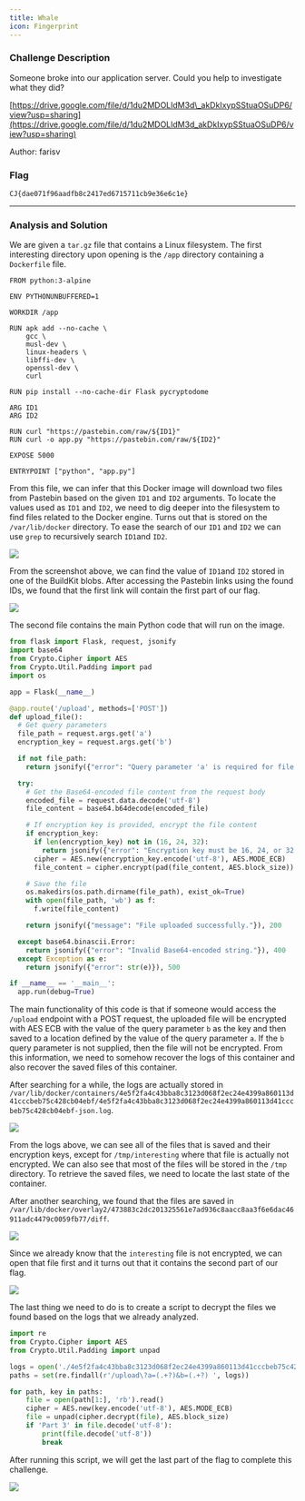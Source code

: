 ```yaml
---
title: Whale
icon: Fingerprint
---
```


### Challenge Description

Someone broke into our application server. Could you help to investigate what they did?

[https://drive.google.com/file/d/1du2MDOLldM3d\_akDkIxypSStuaOSuDP6/view?usp=sharing](https://drive.google.com/file/d/1du2MDOLldM3d_akDkIxypSStuaOSuDP6/view?usp=sharing)

Author: farisv

### Flag

`CJ{dae071f96aadfb8c2417ed6715711cb9e36e6c1e}`

***

### Analysis and Solution

We are given a `tar.gz` file that contains a Linux filesystem. The first interesting directory upon opening is the `/app` directory containing a `Dockerfile` file.

```docker title='Dockerfile'
FROM python:3-alpine

ENV PYTHONUNBUFFERED=1

WORKDIR /app

RUN apk add --no-cache \
    gcc \
    musl-dev \
    linux-headers \
    libffi-dev \
    openssl-dev \
    curl

RUN pip install --no-cache-dir Flask pycryptodome

ARG ID1
ARG ID2

RUN curl "https://pastebin.com/raw/${ID1}"
RUN curl -o app.py "https://pastebin.com/raw/${ID2}"

EXPOSE 5000

ENTRYPOINT ["python", "app.py"]
```

From this file, we can infer that this Docker image will download two files from Pastebin based on the given `ID1` and `ID2` arguments. To locate the values used as `ID1` and `ID2`, we need to dig deeper into the filesystem to find files related to the Docker engine. Turns out that is stored on the `/var/lib/docker` directory. To ease the search of our `ID1` and `ID2` we can use `grep` to recursively search `ID1`and `ID2`.

![](/whale_1.png)

From the screenshot above, we can find the value of `ID1`and `ID2` stored in one of the BuildKit blobs. After accessing the Pastebin links using the found IDs, we found that the first link will contain the first part of our flag.

![](/whale_2.png)

The second file contains the main Python code that will run on the image.

```python
from flask import Flask, request, jsonify
import base64
from Crypto.Cipher import AES
from Crypto.Util.Padding import pad
import os

app = Flask(__name__)

@app.route('/upload', methods=['POST'])
def upload_file():
  # Get query parameters
  file_path = request.args.get('a')
  encryption_key = request.args.get('b')

  if not file_path:
    return jsonify({"error": "Query parameter 'a' is required for file path."}), 400

  try:
    # Get the Base64-encoded file content from the request body
    encoded_file = request.data.decode('utf-8')
    file_content = base64.b64decode(encoded_file)

    # If encryption key is provided, encrypt the file content
    if encryption_key:
      if len(encryption_key) not in (16, 24, 32):
        return jsonify({"error": "Encryption key must be 16, 24, or 32 bytes long."}), 400
      cipher = AES.new(encryption_key.encode('utf-8'), AES.MODE_ECB)
      file_content = cipher.encrypt(pad(file_content, AES.block_size))

    # Save the file
    os.makedirs(os.path.dirname(file_path), exist_ok=True)
    with open(file_path, 'wb') as f:
      f.write(file_content)

    return jsonify({"message": "File uploaded successfully."}), 200

  except base64.binascii.Error:
    return jsonify({"error": "Invalid Base64-encoded string."}), 400
  except Exception as e:
    return jsonify({"error": str(e)}), 500

if __name__ == '__main__':
  app.run(debug=True)
```

The main functionality of this code is that if someone would access the `/upload` endpoint with a POST request, the uploaded file will be encrypted with AES ECB with the value of the query parameter `b` as the key and then saved to a location defined by the value of the query parameter `a`. If the `b` query parameter is not supplied, then the file will not be encrypted. From this information, we need to somehow recover the logs of this container and also recover the saved files of this container.

After searching for a while, the logs are actually stored in `/var/lib/docker/containers/4e5f2fa4c43bba8c3123d068f2ec24e4399a860113d41cccbeb75c428cb04ebf/4e5f2fa4c43bba8c3123d068f2ec24e4399a860113d41cccbeb75c428cb04ebf-json.log`.

![](/whale_3.png)

From the logs above, we can see all of the files that is saved and their encryption keys, except for `/tmp/interesting` where that file is actually not encrypted. We can also see that most of the files will be stored in the `/tmp` directory. To retrieve the saved files, we need to locate the last state of the container.

After another searching, we found that the files are saved in `/var/lib/docker/overlay2/473883c2dc201325561e7ad936c8aacc8aa3f6e6dac46911adc4479c0059fb77/diff`.

![](/whale_4.png)

Since we already know that the `interesting` file is not encrypted, we can open that file first and it turns out that it contains the second part of our flag.

![](/whale_5.png)

The last thing we need to do is to create a script to decrypt the files we found based on the logs that we already analyzed.

```python title='solve.py'
import re
from Crypto.Cipher import AES
from Crypto.Util.Padding import unpad

logs = open('./4e5f2fa4c43bba8c3123d068f2ec24e4399a860113d41cccbeb75c428cb04ebf/4e5f2fa4c43bba8c3123d068f2ec24e4399a860113d41cccbeb75c428cb04ebf-json.log', 'r').read().encode().decode('unicode-escape')
paths = set(re.findall(r'/upload\?a=(.+?)&b=(.+?) ', logs))

for path, key in paths:
    file = open(path[1:], 'rb').read()
    cipher = AES.new(key.encode('utf-8'), AES.MODE_ECB)
    file = unpad(cipher.decrypt(file), AES.block_size)
    if 'Part 3' in file.decode('utf-8'):
        print(file.decode('utf-8'))
        break
```

After running this script, we will get the last part of the flag to complete this challenge.

![](/whale_6.png)
